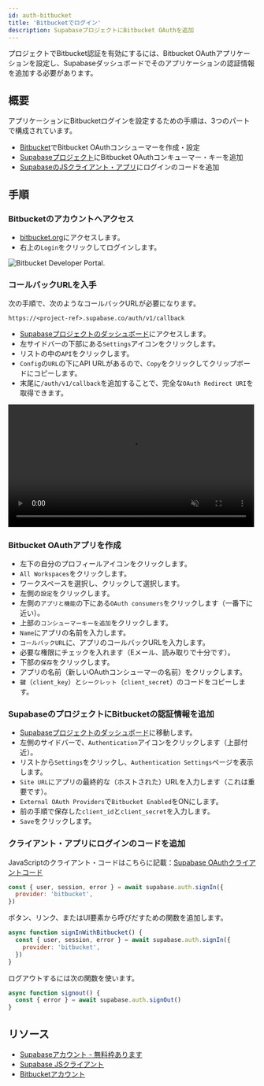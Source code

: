```yaml
---
id: auth-bitbucket
title: 'Bitbucketでログイン'
description: SupabaseプロジェクトにBitbucket OAuthを追加
---
```



プロジェクトでBitbucket認証を有効にするには、Bitbucket OAuthアプリケーションを設定し、Supabaseダッシュボードでそのアプリケーションの認証情報を追加する必要があります。

## 概要

アプリケーションにBitbucketログインを設定するための手順は、3つのパートで構成されています。

- [Bitbucket](https://bitbucket.org)でBitbucket OAuthコンシューマーを作成・設定
- [Supabaseプロジェクト](https://app.supabase.com)にBitbucket OAuthコンキューマー・キーを追加
- [SupabaseのJSクライアント・アプリ](https://github.com/supabase/supabase-js)にログインのコードを追加

## 手順

### Bitbucketのアカウントへアクセス

- [bitbucket.org](https://bitbucket.org/)にアクセスします。
- 右上の`Login`をクリックしてログインします。

![Bitbucket Developer Portal.](/img/guides/auth-bitbucket/bitbucket-portal.png)

### コールバックURLを入手

次の手順で、次のようなコールバックURLが必要になります。

`https://<project-ref>.supabase.co/auth/v1/callback`

- [Supabaseプロジェクトのダッシュボード](https://app.supabase.com)にアクセスします。
- 左サイドバーの下部にある`Settings`アイコンをクリックします。
- リストの中の`API`をクリックします。
- `Config`の`URL`の下にAPI URLがあるので、`Copy`をクリックしてクリップボードにコピーします。
- 末尾に`/auth/v1/callback`を追加することで、完全な`OAuth Redirect URI`を取得できます。

<video width="99%" muted playsInline controls="true">
  <source src="/docs/videos/api/api-url-and-key.mp4" type="video/mp4" muted playsInline />
</video>

### Bitbucket OAuthアプリを作成

- 左下の自分のプロフィールアイコンをクリックします。
- `All Workspaces`をクリックします。
- ワークスペースを選択し、クリックして選択します。
- 左側の`設定`をクリックします。
- 左側の`アプリと機能`の下にある`OAuth consumers`をクリックします（一番下に近い）。
- 上部の`コンシューマーキーを追加`をクリックします。
- `Name`にアプリの名前を入力します。
- `コールバックURL`に、アプリのコールバックURLを入力します。
- 必要な権限にチェックを入れます（Eメール、読み取りで十分です）。
- 下部の`保存`をクリックします。
- アプリの名前（新しいOAuthコンシューマーの名前）をクリックします。
- `鍵`（`client_key`）と`シークレット`（`client_secret`）のコードをコピーします。

### SupabaseのプロジェクトにBitbucketの認証情報を追加

- [Supabaseプロジェクトのダッシュボード](https://app.supabase.com)に移動します。
- 左側のサイドバーで、`Authentication`アイコンをクリックします（上部付近）。
- リストから`Settings`をクリックし、`Authentication Settings`ページを表示します。
- `Site URL`にアプリの最終的な（ホストされた）URLを入力します（これは重要です）。
- `External OAuth Providers`で`Bitbucket Enabled`をONにします。
- 前の手順で保存した`client_id`と`client_secret`を入力します。
- `Save`をクリックします。

### クライアント・アプリにログインのコードを追加

JavaScriptのクライアント・コードはこちらに記載：[Supabase OAuthクライアントコード](/docs/reference/javascript/auth-signin#sign-in-using-third-party-providers)

```js
const { user, session, error } = await supabase.auth.signIn({
  provider: 'bitbucket',
})
```

ボタン、リンク、またはUI要素から呼びだすための関数を追加します。

```js
async function signInWithBitbucket() {
  const { user, session, error } = await supabase.auth.signIn({
    provider: 'bitbucket',
  })
}
```

ログアウトするには次の関数を使います。

```js
async function signout() {
  const { error } = await supabase.auth.signOut()
}
```

## リソース

- [Supabaseアカウント - 無料枠あります](https://supabase.com)
- [Supabase JSクライアント](https://github.com/supabase/supabase-js)
- [Bitbucketアカウント](https://bitbucket.org)
